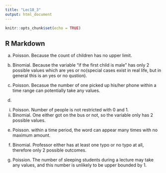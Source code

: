 ---
title: "Lec18_3"
output: html_document
---

```{r setup, include=FALSE}
knitr::opts_chunk$set(echo = TRUE)
```

## R Markdown

(a)
Poisson. Because the count of children has no upper limit.

(b)
Binomial. Because the variable "if the first child is male" has only 2 possible values which are yes or no(special cases exist in real life, but in general this is an yes or no qustion).

(c)
Poisson. Becasue the number of one picked up his/her phone within a time range can potentially take any values.

(d)
i.
Poisson. Number of people is not restricted with 0 and 1.
ii. 
Binomial. One either got on the bus or not, so the variable only has 2 possible values.

(e)
Poisson. within a time period, the word can appear many times with no maximum amount.

(f)
Binomial. Professor either has at least one typo or no typo at all, therefore only 2 possible outcomes.

(g)
Poission. The number of sleeping students during a lecture may take any values, and this number is unlikely to be upper bounded by 1.